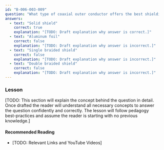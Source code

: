 ```yaml
---
id: "B-006-003-009"
question: "What type of coaxial outer conductor offers the best shielding?"
answers:
  - text: "Solid shield"
    correct: true
    explanation: "[TODO: Draft explanation why answer is correct.]"
  - text: "Aluminum foil"
    correct: false
    explanation: "[TODO: Draft explanation why answer is incorrect.]"
  - text: "Single braided shield"
    correct: false
    explanation: "[TODO: Draft explanation why answer is incorrect.]"
  - text: "Double braided shield"
    correct: false
    explanation: "[TODO: Draft explanation why answer is incorrect.]"
---
```


### Lesson

[TODO: This section will explain the concept behind the question in detail. Once drafted the reader will understand all necessary concepts to answer the question confidently and correctly. The lesson will follow pedagogy best-practices and assume the reader is starting with no previous knowledge.]

#### Recommended Reading

- [TODO: Relevant Links and YouTube Videos]
